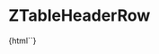 
<Meta
  title="Table/ZTableHeaderRow"
  component="z--table-header-row"
/>

# ZTableHeaderRow

<Preview>
  <Story name="ZTableHeaderRow-sample">
    {html`<z-table-header-row></z-table-header-row>`}
  </Story>
</Preview>

<Props of="z-table-header-row" />
